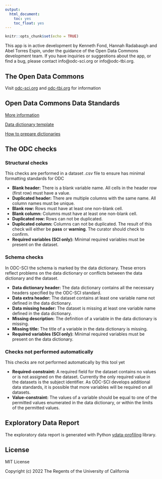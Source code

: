 ```yaml
---
output: 
  html_document:
    toc: yes
    toc_float: yes
---
```


```r
knitr::opts_chunk$set(echo = TRUE)
```

This app is in active development by Kenneth Fond, Hannah Radabaugh and Abel Torres Espin, under the guidance of the Open Data Commons development team. If you have inquiries or suggestions about the app, or find a bug, please contact info@odc-sci.org or info@odc-tbi.org.

## The Open Data Commons

Visit [odc-sci.org](https://odc-sci.org/) and [odc-tbi.org](https://odc-tbi.org/) for information

## Open Data Commons Data Standards

[More information](https://odc-sci/about/help#standards)

[Data dictionary template](https://odc-sci.org/upload/community-components/ODC-SCI_Data_Dictionary_Template.csv)

[How to prepare dictionaries](https://odc-sci.org/about/tutorials#dictionary)

## The ODC checks

### Structural checks

This checks are performed in a dataset .csv file to ensure has minimal formatting standards for ODC

* **Blank header:** There is a blank variable name. All cells in the header row (first row) must have a value.
* **Duplicated header:** There are multiple columns with the same name. All column names must be unique.
* **Blank row:** Rows must have at least one non-blank cell.
* **Blank column:** Columns must have at least one non-blank cell.
* **Duplicated row:** Rows can not be duplicated.
* **Duplicated column:** Columns can not be duplicated. The result of this check will either be **pass** or **warning**. The curator should check to confirm.
* **Required variables (SCI only):** Minimal required variables must be present on the dataset.

### Schema checks

In ODC-SCI the schema is marked by the data dictionary. These errors reflect problems on the data dictionary or conflicts between the data dictionary and the dataset.

* **Data dictionary header:** The data dictionary contains all the necessary headers specified by the ODC-SCI standard.
* **Data extra header:** The dataset contains at least one variable name not defined in the data dictionary.
* **Data missing header:** The dataset is missing at least one  variable name defined in the data dictionary.
* **Missing description:** The definition of a variable in the data dictionary is missing.
* **Missing title:** The title of a variable in the data dictionary is missing.
* **Required variables (SCI only):** Minimal required variables must be present on the data dictionary.

### Checks not performed automatically

This checks are not performed automatically by this tool yet

* **Required-constraint:** A required field for the dataset contains no values or is not assigned on the dataset. Currently the only required value in the datasets is the subject identifier. As ODC-SCI develops additional data standards, it is possible that more variables will be required on all datasets.
* **Value-constraint:** The values of a variable should be equal to one of the permitted values enumerated in the data dictionary, or within the limits of the permitted values.

## Exploratory Data Report

The exploratory data report is generated with Python [ydata-profiling](https://ydata-profiling.ydata.ai/) library.

## License

MIT License

Copyright (c) 2022 The Regents of the University of California